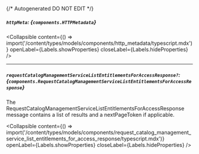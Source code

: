 {/* Autogenerated DO NOT EDIT  */}

##### `httpMeta`: *{`components.HTTPMetadata`}*

<Collapsible content={() => import('/content/types/models/components/http_metadata/typescript.mdx')} openLabel={Labels.showProperties} closeLabel={Labels.hideProperties} />


---
##### `requestCatalogManagementServiceListEntitlementsForAccessResponse?`: *{`components.RequestCatalogManagementServiceListEntitlementsForAccessResponse`}*
The RequestCatalogManagementServiceListEntitlementsForAccessResponse message contains a list of results and a nextPageToken if applicable.

<Collapsible content={() => import('/content/types/models/components/request_catalog_management_service_list_entitlements_for_access_response/typescript.mdx')} openLabel={Labels.showProperties} closeLabel={Labels.hideProperties} />



